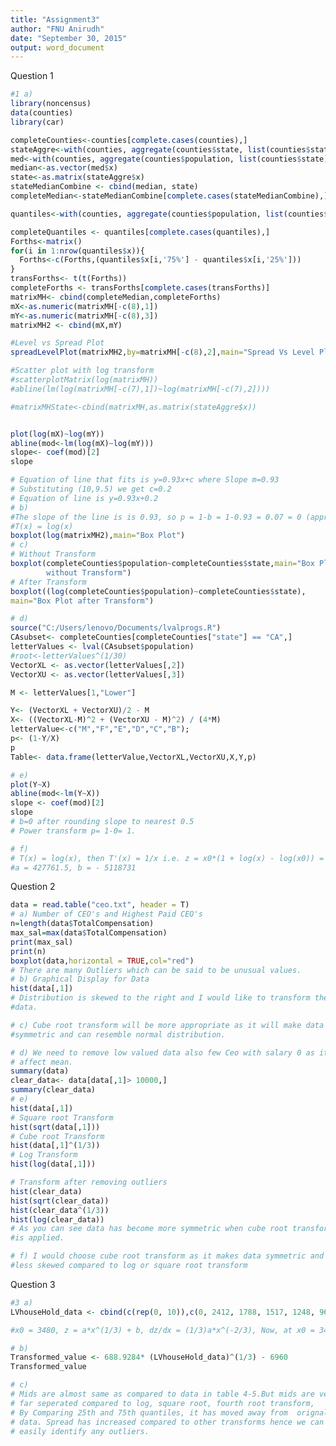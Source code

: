 ---
title: "Assignment3"
author: "FNU Anirudh"
date: "September 30, 2015"
output: word_document
---

Question 1

```{r,eval=TRUE}
#1 a)
library(noncensus)
data(counties)
library(car)

completeCounties<-counties[complete.cases(counties),]
stateAggre<-with(counties, aggregate(counties$state, list(counties$state), FUN=unique))
med<-with(counties, aggregate(counties$population, list(counties$state),FUN=median))
median<-as.vector(med$x)
state<-as.matrix(stateAggre$x)
stateMedianCombine <- cbind(median, state)
completeMedian<-stateMedianCombine[complete.cases(stateMedianCombine),]

quantiles<-with(counties, aggregate(counties$population, list(counties$state),FUN=quantile, na.rm = TRUE ))

completeQuantiles <- quantiles[complete.cases(quantiles),]
Forths<-matrix()
for(i in 1:nrow(quantiles$x)){
  Forths<-c(Forths,(quantiles$x[i,'75%'] - quantiles$x[i,'25%']))
}
transForths<- t(t(Forths))
completeForths <- transForths[complete.cases(transForths)]
matrixMH<- cbind(completeMedian,completeForths)
mX<-as.numeric(matrixMH[-c(8),1])
mY<-as.numeric(matrixMH[-c(8),3])
matrixMH2 <- cbind(mX,mY)

#Level vs Spread Plot
spreadLevelPlot(matrixMH2,by=matrixMH[-c(8),2],main="Spread Vs Level Plot")

#Scatter plot with log transform
#scatterplotMatrix(log(matrixMH))
#abline(lm(log(matrixMH[-c(7),1])~log(matrixMH[-c(7),2])))

#matrixMHState<-cbind(matrixMH,as.matrix(stateAggre$x))


plot(log(mX)~log(mY))
abline(mod<-lm(log(mX)~log(mY)))
slope<- coef(mod)[2]
slope

# Equation of line that fits is y=0.93x+c where Slope m=0.93
# Substituting (10,9.5) we get c=0.2
# Equation of line is y=0.93x+0.2
# b)
#The slope of the line is is 0.93, so p = 1-b = 1-0.93 = 0.07 = 0 (approx)
#T(x) = log(x)
boxplot(log(matrixMH2),main="Box Plot")
# c)
# Without Transform
boxplot(completeCounties$population~completeCounties$state,main="Box Plot
        without Transform")
# After Transform
boxplot((log(completeCounties$population)~completeCounties$state),
main="Box Plot after Transform")

# d)
source("C:/Users/lenovo/Documents/lvalprogs.R")
CAsubset<- completeCounties[completeCounties["state"] == "CA",]
letterValues <- lval(CAsubset$population)
#root<-letterValues^(1/30)
VectorXL <- as.vector(letterValues[,2])
VectorXU <- as.vector(letterValues[,3])

M <- letterValues[1,"Lower"] 

Y<- (VectorXL + VectorXU)/2 - M
X<- ((VectorXL-M)^2 + (VectorXU - M)^2) / (4*M)
letterValue<-c("M","F","E","D","C","B");
p<- (1-Y/X)
p
Table<- data.frame(letterValue,VectorXL,VectorXU,X,Y,p)

# e)
plot(Y~X)
abline(mod<-lm(Y~X))
slope <- coef(mod)[2]
slope
# b=0 after rounding slope to nearest 0.5
# Power transform p= 1-0= 1.

# f)
# T(x) = log(x), then T'(x) = 1/x i.e. z = x0*(1 + log(x) - log(x0)) = 427761.5 * log(x) - 5118731
#a = 427761.5, b = - 5118731

```

Question 2

```{r,eval=TRUE}
data = read.table("ceo.txt", header = T)
# a) Number of CEO's and Highest Paid CEO's
n=length(data$TotalCompensation)
max_sal=max(data$TotalCompensation)
print(max_sal)
print(n)
boxplot(data,horizontal = TRUE,col="red")
# There are many Outliers which can be said to be unusual values.
# b) Graphical Display for Data
hist(data[,1])
# Distribution is skewed to the right and I would like to transform the 
#data.

# c) Cube root transform will be more appropriate as it will make data
#symmetric and can resemble normal distribution.

# d) We need to remove low valued data also few Ceo with salary 0 as it 
# affect mean.
summary(data)
clear_data<- data[data[,1]> 10000,]
summary(clear_data)
# e) 
hist(data[,1])
# Square root Transform
hist(sqrt(data[,1]))
# Cube root Transform
hist(data[,1]^(1/3))
# Log Transform
hist(log(data[,1]))

# Transform after removing outliers
hist(clear_data)
hist(sqrt(clear_data))
hist(clear_data^(1/3))
hist(log(clear_data))
# As you can see data has become more symmetric when cube root transform
#is applied.

# f) I would choose cube root transform as it makes data symmetric and 
#less skewed compared to log or square root transform

```

Question 3

```{r, eval=TRUE}
#3 a)
LVhouseHold_data <- cbind(c(rep(0, 10)),c(0, 2412, 1788, 1517, 1248, 963.5, 727.5, 579,345,114),c(3480,3678,4115.5,4400.5,4799,4978.75,5241,5394.5,5510.25,5494),c(0,4944,6443,7284,8350,8994,9754.5,10210,10675.5,10874));

#x0 = 3480, z = a*x^(1/3) + b, dz/dx = (1/3)a*x^(-2/3), Now, at x0 = 3480 , a = 688.9284 , b = -6960 Hence, z = 688.9284* x^(1/3) - 6960

# b)
Transformed_value <- 688.9284* (LVhouseHold_data)^(1/3) - 6960
Transformed_value

# c)
# Mids are almost same as compared to data in table 4-5.But mids are very
# far seperated compared to log, square root, fourth root transform,
# By Comparing 25th and 75th quantiles, it has moved away from  orignal
# data. Spread has increased compared to other transforms hence we can
# easily identify any outliers.
```


